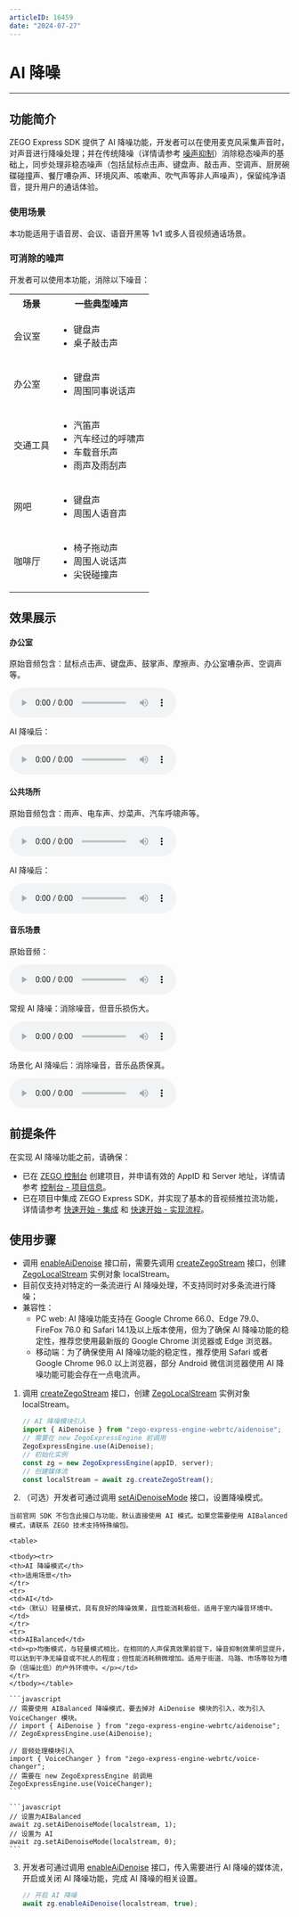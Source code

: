 ```yaml
---
articleID: 16459
date: "2024-07-27"
---
```


# AI 降噪

- - -

## 功能简介

ZEGO Express SDK 提供了 AI 降噪功能，开发者可以在使用麦克风采集声音时，对声音进行降噪处理；并在传统降噪（详情请参考 [噪声抑制](!AudioAdvanced/Audio_3A_Processing)）消除稳态噪声的基础上，同步处理非稳态噪声（包括鼠标点击声、键盘声、敲击声、空调声、厨房碗碟碰撞声、餐厅嘈杂声、环境风声、咳嗽声、吹气声等非人声噪声），保留纯净语音，提升用户的通话体验。

### 使用场景

本功能适用于语音房、会议、语音开黑等 1v1 或多人音视频通话场景。

### 可消除的噪声

开发者可以使用本功能，消除以下噪音：

<table>

  <tbody><tr>
    <th>场景</th>
    <th>一些典型噪声</th>
  </tr>
  <tr>
    <td>会议室</td>
    <td><ul><li>键盘声</li><li>桌子敲击声</li></ul></td>
  </tr>
  <tr>
    <td>办公室</td>
    <td><ul><li>键盘声</li><li>周围同事说话声</li></ul></td>
  </tr>
  <tr>
    <td>交通工具</td>
    <td><ul>
<li>汽笛声</li>
<li>汽车经过的呼啸声</li>
<li>车载音乐声</li>
<li>雨声及雨刮声</li>
</ul></td>
  </tr>
  <tr>
    <td>网吧</td>
    <td><ul>
<li>键盘声</li>
<li>周围人语音声</li>
</ul></td>
  </tr>
  <tr>
    <td>咖啡厅</td>
    <td><ul>
<li>椅子拖动声</li>
<li>周围人说话声</li>
<li>尖锐碰撞声</li>
</ul></td>
  </tr>
</tbody></table>

## 效果展示

#### 办公室

原始音频包含：鼠标点击声、键盘声、鼓掌声、摩擦声、办公室嘈杂声、空调声等。

<audio src="https://doc-media.zego.im/sdk-doc/doc/video/Express_Video_SDK/Audio/office_noise_original.mp3" controls>您的浏览器不支持 audio 标签。</audio>

AI 降噪后：

<audio src="https://doc-media.zego.im/sdk-doc/doc/video/Express_Video_SDK/Audio/office_noise_AIDenoise.mp3" controls>您的浏览器不支持 audio 标签。</audio>

#### 公共场所

原始音频包含：雨声、电车声、炒菜声、汽车呼啸声等。

<audio src="https://doc-media.zego.im/sdk-doc/doc/video/Express_Video_SDK/Audio/public_noise_original.mp3" controls>您的浏览器不支持 audio 标签。</audio>

AI 降噪后：

<audio src="https://doc-media.zego.im/sdk-doc/doc/video/Express_Video_SDK/Audio/public_noise_AIDenoise.mp3" controls>您的浏览器不支持 audio 标签。</audio>

#### 音乐场景

原始音频：

<audio src="https://doc-media.zego.im/sdk-doc/doc/video/Express_Video_SDK/Audio/Original_audio.mp3" controls>您的浏览器不支持 audio 标签。</audio>

常规 AI 降噪：消除噪音，但音乐损伤大。

<audio src="https://doc-media.zego.im/sdk-doc/doc/video/Express_Video_SDK/Audio/Conventional_AI_noise_reduction_effect.mp3" controls>您的浏览器不支持 audio 标签。</audio>

场景化 AI 降噪后：消除噪音，音乐品质保真。

<audio src="https://doc-media.zego.im/sdk-doc/doc/video/Express_Video_SDK/Audio/Scenario_based_AI_noise_reduction_effect.mp3" controls>您的浏览器不支持 audio 标签。</audio>


## 前提条件

在实现 AI 降噪功能之前，请确保：

- 已在 [ZEGO 控制台](https://console.zego.im) 创建项目，并申请有效的 AppID 和 Server 地址，详情请参考 [控制台 - 项目信息](/console/project-info)。
- 已在项目中集成 ZEGO Express SDK，并实现了基本的音视频推拉流功能，详情请参考 [快速开始 - 集成](!ExpressVideoSDK-Integration/SDK_Integration) 和 [快速开始 - 实现流程](!ExpressVideoSDK-Integration/Solution_Implementation)。

## 使用步骤

<Warning title="注意">


- 调用 [enableAiDenoise](@enableAiDenoise) 接口前，需要先调用 [createZegoStream](@createZegoStream) 接口，创建 [ZegoLocalStream](@-ZegoLocalStream) 实例对象 localStream。
- 目前仅支持对特定的一条流进行 AI 降噪处理，不支持同时对多条流进行降噪；
- 兼容性：
    - PC web: AI 降噪功能支持在 Google Chrome 66.0、Edge 79.0、FireFox 76.0 和 Safari 14.1及以上版本使用，但为了确保 AI 降噪功能的稳定性，推荐您使用最新版的 Google Chrome 浏览器或 Edge 浏览器。
    - 移动端：为了确保使用 AI 降噪功能的稳定性，推荐使用 Safari 或者 Google Chrome 96.0 以上浏览器，部分 Android 微信浏览器使用 AI 降噪功能可能会存在一点电流声。


</Warning>



1. 调用 [createZegoStream](@createZegoStream) 接口，创建 [ZegoLocalStream](@-ZegoLocalStream) 实例对象 localStream。

    ```javascript
    // AI 降噪模块引入
    import { AiDenoise } from "zego-express-engine-webrtc/aidenoise";
    // 需要在 new ZegoExpressEngine 前调用
    ZegoExpressEngine.use(AiDenoise);
    // 初始化实例
    const zg = new ZegoExpressEngine(appID, server);
    // 创建媒体流
    const localStream = await zg.createZegoStream();
    ```

2. （可选）开发者可通过调用 [setAiDenoiseMode](@setAiDenoiseMode) 接口，设置降噪模式。

<Warning title="注意">


    当前官网 SDK 不包含此接口与功能，默认直接使用 AI 模式。如果您需要使用 AIBalanced 模式，请联系 ZEGO 技术支持特殊编包。


</Warning>



    <table>

    <tbody><tr>
    <th>AI 降噪模式</th>
    <th>适用场景</th>
    </tr>
    <tr>
    <td>AI</td>
    <td>（默认）轻量模式，具有良好的降噪效果，且性能消耗极低，适用于室内噪音环境中。</td>
    </tr>
    <tr>
    <td>AIBalanced</td>
    <td><p>均衡模式，与轻量模式相比，在相同的人声保真效果前提下，噪音抑制效果明显提升，可以达到干净无噪音或不扰人的程度；但性能消耗稍微增加。适用于街道、马路、市场等较为嘈杂（信噪比低）的户外环境中。</p></td>
    </tr>
    </tbody></table>

    ```javascript
    // 需要使用 AIBalanced 降噪模式，要去掉对 AiDenoise 模块的引入，改为引入 VoiceChanger 模块。
    // import { AiDenoise } from "zego-express-engine-webrtc/aidenoise";
    // ZegoExpressEngine.use(AiDenoise);

    // 音频处理模块引入
    import { VoiceChanger } from "zego-express-engine-webrtc/voice-changer";
    // 需要在 new ZegoExpressEngine 前调用
    ZegoExpressEngine.use(VoiceChanger);
    ```

    ```javascript
    // 设置为AIBalanced
    await zg.setAiDenoiseMode(localstream, 1);
    // 设置为 AI
    await zg.setAiDenoiseMode(localstream, 0);
    ```

3. 开发者可通过调用 [enableAiDenoise](@enableAiDenoise) 接口，传入需要进行 AI 降噪的媒体流，开启或关闭 AI 降噪功能，完成 AI 降噪的相关设置。

    ```javascript
    // 开启 AI 降噪
    await zg.enableAiDenoise(localstream, true);
    ```
